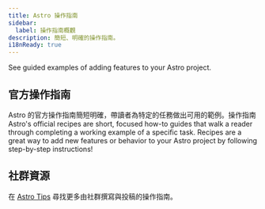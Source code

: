 ```yaml
---
title: Astro 操作指南
sidebar:
  label: 操作指南概觀
description: 簡短、明確的操作指南。
i18nReady: true
---
```



See guided examples of adding features to your Astro project.

## 官方操作指南

Astro 的官方操作指南簡短明確，帶讀者為特定的任務做出可用的範例。操作指南 Astro's official recipes are short, focused how-to guides that walk a reader through completing a working example of a specific task. Recipes are a great way to add new features or behavior to your Astro project by following step-by-step instructions!

<RecipesNav />

## 社群資源

<ReadMore>在 [Astro Tips](https://astro-tips.dev) 尋找更多由社群撰寫與投稿的操作指南。</ReadMore>
